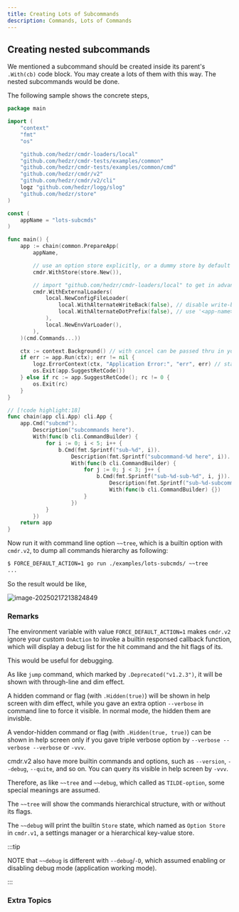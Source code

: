 ```yaml
---
title: Creating Lots of Subcommands
description: Commands, Lots of Commands
---
```


## Creating nested subcommands

We mentioned a subcommand should be created inside its parent's `.With(cb)` code block. You may create a lots of them with this way. The nested subcommands would be done.

The following sample shows the concrete steps,

```go title="./examples/lots-subcmds/main.go"
package main

import (
	"context"
	"fmt"
	"os"

	"github.com/hedzr/cmdr-loaders/local"
	"github.com/hedzr/cmdr-tests/examples/common"
	"github.com/hedzr/cmdr-tests/examples/common/cmd"
	"github.com/hedzr/cmdr/v2"
	"github.com/hedzr/cmdr/v2/cli"
	logz "github.com/hedzr/logg/slog"
	"github.com/hedzr/store"
)

const (
	appName = "lots-subcmds"
)

func main() {
	app := chain(common.PrepareApp(
		appName,

		// use an option store explicitly, or a dummy store by default
		cmdr.WithStore(store.New()),

		// import "github.com/hedzr/cmdr-loaders/local" to get in advanced external loading features
		cmdr.WithExternalLoaders(
			local.NewConfigFileLoader(
				local.WithAlternateWriteBack(false), // disable write-back the modified state into alternative config file
				local.WithAlternateDotPrefix(false), // use '<app-name>.toml' instead of '.<app-name>.toml'
			),
			local.NewEnvVarLoader(),
		),
	)(cmd.Commands...))

	ctx := context.Background() // with cancel can be passed thru in your actions
	if err := app.Run(ctx); err != nil {
		logz.ErrorContext(ctx, "Application Error:", "err", err) // stacktrace if in debug mode/build
		os.Exit(app.SuggestRetCode())
	} else if rc := app.SuggestRetCode(); rc != 0 {
		os.Exit(rc)
	}
}

// [!code highlight:18]
func chain(app cli.App) cli.App {
	app.Cmd("subcmd").
		Description("subcommands here").
		With(func(b cli.CommandBuilder) {
			for i := 0; i < 5; i++ {
				b.Cmd(fmt.Sprintf("sub-%d", i)).
					Description(fmt.Sprintf("subcommand-%d here", i)).
					With(func(b cli.CommandBuilder) {
						for j := 0; j < 3; j++ {
							b.Cmd(fmt.Sprintf("sub-%d-sub-%d", i, j)).
								Description(fmt.Sprintf("sub-%d-subcommand=%d here", i, j)).
								With(func(b cli.CommandBuilder) {})
						}
					})
			}
		})
	return app
}
```

Now run it with command line option `~~tree`, which is a builtin option with `cmdr.v2`, to dump all commands hierarchy as following:

```bash
$ FORCE_DEFAULT_ACTION=1 go run ./examples/lots-subcmds/ ~~tree
...
```

So the result would be like,

![image-20250217213824849](/cmdr/v2/guide/_assets/g10-lots-of-subcommands/image-20250217213824849.png)

### Remarks

The environment variable with value `FORCE_DEFAULT_ACTION=1` makes `cmdr.v2` ignore your custom `OnAction` to invoke a builtin responsed callback function, which will display a debug list for the hit command and the hit flags of its.

This would be useful for debugging.

As like `jump` command, which marked by `.Deprecated("v1.2.3")`, it will be shown with through-line and dim effect.

A hidden command or flag (with `.Hidden(true)`) will be shown in help screen with dim effect, while you gave an extra option `--verbose` in command line to force it visible. In normal mode, the hidden them are invisble.

A vendor-hidden command or flag (with `.Hidden(true, true)`) can be shown in help screen only if you gave triple verbose option by `--verbose --verbose --verbose` or `-vvv`.

cmdr.v2 also have more builtin commands and options, such as `--version`, `--debug`, `--quite`, and so on. You can query its visible in help screen by `-vvv`.

Therefore, as like `~~tree` and `~~debug`, which called as `TILDE-option`, some special meanings are assumed.

The `~~tree` will show the commands hierarchical structure, with or without its flags.

The `~~debug` will print the builtin `Store` state, which named as `Option Store` in `cmdr.v1`, a settings manager or a hierarchical key-value store.

:::tip

NOTE that `~~debug` is different with `--debug`/`-D`, which assumed enabling or disabling debug mode (application working mode).

:::

### Extra Topics
